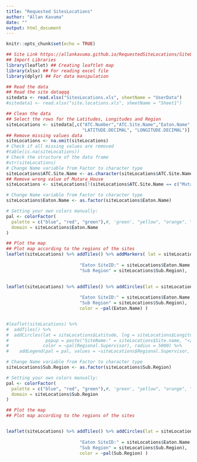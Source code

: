 ```yaml
---
title: "Requested SitesLocations"
author: "Allan Kavuma"
date: ""
output: html_document
---
```


```r
knitr::opts_chunk$set(echo = TRUE)
```


```r
## Site Link https://allankavuma.github.io/RequestedSiteLocations/SiteLocations
## Import Libraries
library(leaflet) ## Creating leaftlet map
library(xlsx) ## For reading excel file
library(dplyr) ## For data manipulation
```


```r
## Read the data
## Read the site dataqqq
sitedata <- read.xlsx("SitesLocations.xls", sheetName = "UserData")
#sitedata1 <- read.xlsx("site.locations.xls", sheetName = "Sheet1")
```


```r
## Clean the data
## Select the rows for the Latitudes, Longitudes and Region
siteLocations <- sitedata[,c("ATC.Number","ATC.Site.Name","Eaton.Name", "Sub.Region", 
                             "LATITUDE.DECIMAL", "LONGITUDE.DECIMAL")]
## Remove missing values data
siteLocations <- na.omit(siteLocations)
# Check if all missing values are removed
#table(is.na(siteLocations))
# Check the structure of the data frame
#str(siteLocations)
# Change Name variable from Factor to character type
siteLocations$ATC.Site.Name <- as.character(siteLocations$ATC.Site.Name)
## Remove wrong value of Mutara_House
siteLocations <- siteLocations[!(siteLocations$ATC.Site.Name == c("Mutara_House")),]
```


```r
# Change Name variable from Factor to character type
siteLocations$Eaton.Name <- as.factor(siteLocations$Eaton.Name)

# Setting your own colors manually:
pal <- colorFactor(
  palette = c("blue", "red", "green"),#, 'green', "yellow", "orange", "black", "purple", "pink", "brown", "grey"),
  domain = siteLocations$Eaton.Name
)

## Plot the map
## Plot map according to the regions of the sites
leaflet(siteLocations) %>% addTiles() %>% addMarkers( lat = siteLocations$LATITUDE.DECIMAL, lng = siteLocations$LONGITUDE.DECIMAL, popup = paste("SiteName:" = siteLocations$ATC.Site.Name, "</br>",
                                                                                                                              "ATC SiteID:" = siteLocations$ATC.Number, "</br>",
                            "Eaton SiteID:" = siteLocations$Eaton.Name, "</br>",
                            "Sub Region" = siteLocations$Sub.Region),                                                                                                  
                                                                                                                              clusterOptions = markerClusterOptions())

leaflet(siteLocations) %>% addTiles() %>% addCircles(lat = siteLocations$LATITUDE.DECIMAL, lng = siteLocations$LONGITUDE.DECIMAL, weight = 20, popup = paste("SiteName:" = siteLocations$ATC.Site.Name, "</br>",
                                                                                                                              "ATC SiteID:" = siteLocations$ATC.Number, "</br>",
                            "Eaton SiteID:" = siteLocations$Eaton.Name, "</br>",
                            "Sub Region" = siteLocations$Sub.Region),
                            color = ~pal(Eaton.Name) )


#leaflet(siteLocations) %>%
#  addTiles() %>%
#  addCircles(lat = siteLocations$Latitude, lng = siteLocations$Longitude, weight = 1, 
#              popup = paste("SiteName:" = siteLocations$Site.name, "</br>",                                                      "SiteID:" = siteLocations$Site.ID  ), 
#             color = ~pal(Regional.Supervisor), radius = 5000) %>%
#    addLegend(pal = pal, values = ~siteLocations$Regional.Supervisor, group = "circles", position = "bottomright")
```


```r
# Change Name variable from Factor to character type
siteLocations$Sub.Region <- as.factor(siteLocations$Sub.Region)

# Setting your own colors manually:
pal <- colorFactor(
  palette = c("blue", "red", "green"),#, 'green', "yellow", "orange", "black", "purple", "pink", "brown", "grey"),
  domain = siteLocations$Sub.Region
)

## Plot the map
## Plot map according to the regions of the sites


leaflet(siteLocations) %>% addTiles() %>% addCircles(lat = siteLocations$LATITUDE.DECIMAL, lng = siteLocations$LONGITUDE.DECIMAL, weight = 20, popup = paste("SiteName:" = siteLocations$ATC.Site.Name, "</br>",
                                                                                                                              "ATC SiteID:" = siteLocations$ATC.Number, "</br>",
                            "Eaton SiteID:" = siteLocations$Eaton.Name, "</br>",
                            "Sub Region" = siteLocations$Sub.Region),
                            color = ~pal(Sub.Region) )


```